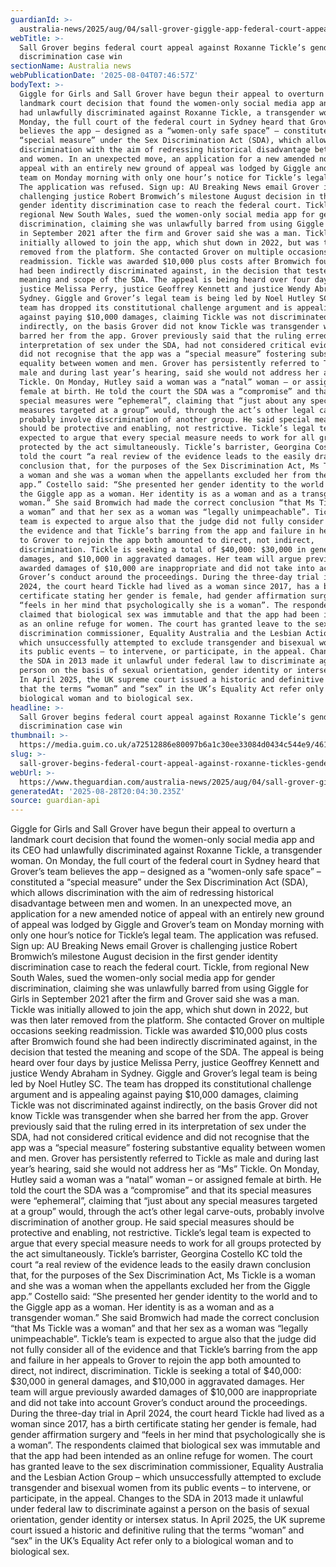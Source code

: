 ```yaml
---
guardianId: >-
  australia-news/2025/aug/04/sall-grover-giggle-app-federal-court-appeal-against-roxanne-tickle-gender-discrimination-case-ntwnfb
webTitle: >-
  Sall Grover begins federal court appeal against Roxanne Tickle’s gender
  discrimination case win
sectionName: Australia news
webPublicationDate: '2025-08-04T07:46:57Z'
bodyText: >-
  Giggle for Girls and Sall Grover have begun their appeal to overturn a
  landmark court decision that found the women-only social media app and its CEO
  had unlawfully discriminated against Roxanne Tickle, a transgender woman. On
  Monday, the full court of the federal court in Sydney heard that Grover’s team
  believes the app – designed as a “women-only safe space” – constituted a
  “special measure” under the Sex Discrimination Act (SDA), which allows
  discrimination with the aim of redressing historical disadvantage between men
  and women. In an unexpected move, an application for a new amended notice of
  appeal with an entirely new ground of appeal was lodged by Giggle and Grover’s
  team on Monday morning with only one hour’s notice for Tickle’s legal team.
  The application was refused. Sign up: AU Breaking News email Grover is
  challenging justice Robert Bromwich’s milestone August decision in the first
  gender identity discrimination case to reach the federal court. Tickle, from
  regional New South Wales, sued the women-only social media app for gender
  discrimination, claiming she was unlawfully barred from using Giggle for Girls
  in September 2021 after the firm and Grover said she was a man. Tickle was
  initially allowed to join the app, which shut down in 2022, but was then later
  removed from the platform. She contacted Grover on multiple occasions seeking
  readmission. Tickle was awarded $10,000 plus costs after Bromwich found she
  had been indirectly discriminated against, in the decision that tested the
  meaning and scope of the SDA. The appeal is being heard over four days by
  justice Melissa Perry, justice Geoffrey Kennett and justice Wendy Abraham in
  Sydney. Giggle and Grover’s legal team is being led by Noel Hutley SC. The
  team has dropped its constitutional challenge argument and is appealing
  against paying $10,000 damages, claiming Tickle was not discriminated against
  indirectly, on the basis Grover did not know Tickle was transgender when she
  barred her from the app. Grover previously said that the ruling erred in its
  interpretation of sex under the SDA, had not considered critical evidence and
  did not recognise that the app was a “special measure” fostering substantive
  equality between women and men. Grover has persistently referred to Tickle as
  male and during last year’s hearing, said she would not address her as “Ms”
  Tickle. On Monday, Hutley said a woman was a “natal” woman – or assigned
  female at birth. He told the court the SDA was a “compromise” and that its
  special measures were “ephemeral”, claiming that “just about any special
  measures targeted at a group” would, through the act’s other legal carve-outs,
  probably involve discrimination of another group. He said special measures
  should be protective and enabling, not restrictive. Tickle’s legal team is
  expected to argue that every special measure needs to work for all groups
  protected by the act simultaneously. Tickle’s barrister, Georgina Costello KC
  told the court “a real review of the evidence leads to the easily drawn
  conclusion that, for the purposes of the Sex Discrimination Act, Ms Tickle is
  a woman and she was a woman when the appellants excluded her from the Giggle
  app.” Costello said: “She presented her gender identity to the world and to
  the Giggle app as a woman. Her identity is as a woman and as a transgender
  woman.” She said Bromwich had made the correct conclusion “that Ms Tickle was
  a woman” and that her sex as a woman was “legally unimpeachable”. Tickle’s
  team is expected to argue also that the judge did not fully consider all of
  the evidence and that Tickle’s barring from the app and failure in her appeals
  to Grover to rejoin the app both amounted to direct, not indirect,
  discrimination. Tickle is seeking a total of $40,000: $30,000 in general
  damages, and $10,000 in aggravated damages. Her team will argue previously
  awarded damages of $10,000 are inappropriate and did not take into account
  Grover’s conduct around the proceedings. During the three-day trial in April
  2024, the court heard Tickle had lived as a woman since 2017, has a birth
  certificate stating her gender is female, had gender affirmation surgery and
  “feels in her mind that psychologically she is a woman”. The respondents
  claimed that biological sex was immutable and that the app had been intended
  as an online refuge for women. The court has granted leave to the sex
  discrimination commissioner, Equality Australia and the Lesbian Action Group –
  which unsuccessfully attempted to exclude transgender and bisexual women from
  its public events – to intervene, or participate, in the appeal. Changes to
  the SDA in 2013 made it unlawful under federal law to discriminate against a
  person on the basis of sexual orientation, gender identity or intersex status.
  In April 2025, the UK supreme court issued a historic and definitive ruling
  that the terms “woman” and “sex” in the UK’s Equality Act refer only to a
  biological woman and to biological sex.
headline: >-
  Sall Grover begins federal court appeal against Roxanne Tickle’s gender
  discrimination case win
thumbnail: >-
  https://media.guim.co.uk/a72512886e80097b6a1c30ee33084d0434c544e9/461_83_5307_4246/500.jpg
slug: >-
  sall-grover-begins-federal-court-appeal-against-roxanne-tickles-gender-discrimination-case-win
webUrl: >-
  https://www.theguardian.com/australia-news/2025/aug/04/sall-grover-giggle-app-federal-court-appeal-against-roxanne-tickle-gender-discrimination-case-ntwnfb
generatedAt: '2025-08-28T20:04:30.235Z'
source: guardian-api
---
```

Giggle for Girls and Sall Grover have begun their appeal to overturn a landmark court decision that found the women-only social media app and its CEO had unlawfully discriminated against Roxanne Tickle, a transgender woman. On Monday, the full court of the federal court in Sydney heard that Grover’s team believes the app – designed as a “women-only safe space” – constituted a “special measure” under the Sex Discrimination Act (SDA), which allows discrimination with the aim of redressing historical disadvantage between men and women. In an unexpected move, an application for a new amended notice of appeal with an entirely new ground of appeal was lodged by Giggle and Grover’s team on Monday morning with only one hour’s notice for Tickle’s legal team. The application was refused. Sign up: AU Breaking News email Grover is challenging justice Robert Bromwich’s milestone August decision in the first gender identity discrimination case to reach the federal court. Tickle, from regional New South Wales, sued the women-only social media app for gender discrimination, claiming she was unlawfully barred from using Giggle for Girls in September 2021 after the firm and Grover said she was a man. Tickle was initially allowed to join the app, which shut down in 2022, but was then later removed from the platform. She contacted Grover on multiple occasions seeking readmission. Tickle was awarded $10,000 plus costs after Bromwich found she had been indirectly discriminated against, in the decision that tested the meaning and scope of the SDA. The appeal is being heard over four days by justice Melissa Perry, justice Geoffrey Kennett and justice Wendy Abraham in Sydney. Giggle and Grover’s legal team is being led by Noel Hutley SC. The team has dropped its constitutional challenge argument and is appealing against paying $10,000 damages, claiming Tickle was not discriminated against indirectly, on the basis Grover did not know Tickle was transgender when she barred her from the app. Grover previously said that the ruling erred in its interpretation of sex under the SDA, had not considered critical evidence and did not recognise that the app was a “special measure” fostering substantive equality between women and men. Grover has persistently referred to Tickle as male and during last year’s hearing, said she would not address her as “Ms” Tickle. On Monday, Hutley said a woman was a “natal” woman – or assigned female at birth. He told the court the SDA was a “compromise” and that its special measures were “ephemeral”, claiming that “just about any special measures targeted at a group” would, through the act’s other legal carve-outs, probably involve discrimination of another group. He said special measures should be protective and enabling, not restrictive. Tickle’s legal team is expected to argue that every special measure needs to work for all groups protected by the act simultaneously. Tickle’s barrister, Georgina Costello KC told the court “a real review of the evidence leads to the easily drawn conclusion that, for the purposes of the Sex Discrimination Act, Ms Tickle is a woman and she was a woman when the appellants excluded her from the Giggle app.” Costello said: “She presented her gender identity to the world and to the Giggle app as a woman. Her identity is as a woman and as a transgender woman.” She said Bromwich had made the correct conclusion “that Ms Tickle was a woman” and that her sex as a woman was “legally unimpeachable”. Tickle’s team is expected to argue also that the judge did not fully consider all of the evidence and that Tickle’s barring from the app and failure in her appeals to Grover to rejoin the app both amounted to direct, not indirect, discrimination. Tickle is seeking a total of $40,000: $30,000 in general damages, and $10,000 in aggravated damages. Her team will argue previously awarded damages of $10,000 are inappropriate and did not take into account Grover’s conduct around the proceedings. During the three-day trial in April 2024, the court heard Tickle had lived as a woman since 2017, has a birth certificate stating her gender is female, had gender affirmation surgery and “feels in her mind that psychologically she is a woman”. The respondents claimed that biological sex was immutable and that the app had been intended as an online refuge for women. The court has granted leave to the sex discrimination commissioner, Equality Australia and the Lesbian Action Group – which unsuccessfully attempted to exclude transgender and bisexual women from its public events – to intervene, or participate, in the appeal. Changes to the SDA in 2013 made it unlawful under federal law to discriminate against a person on the basis of sexual orientation, gender identity or intersex status. In April 2025, the UK supreme court issued a historic and definitive ruling that the terms “woman” and “sex” in the UK’s Equality Act refer only to a biological woman and to biological sex.
